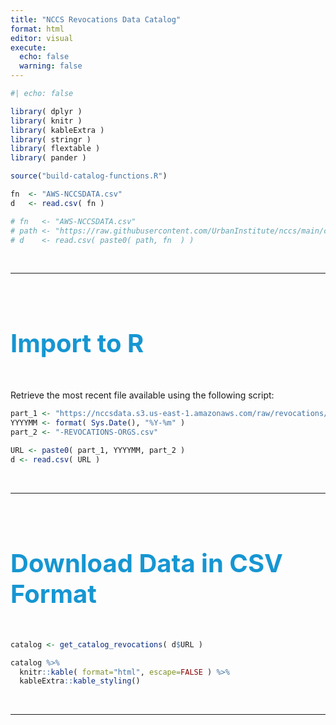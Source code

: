 ```yaml
---
title: "NCCS Revocations Data Catalog"
format: html
editor: visual
execute: 
  echo: false
  warning: false
---
```


```r
#| echo: false

library( dplyr )
library( knitr )
library( kableExtra )
library( stringr )
library( flextable )
library( pander )

source("build-catalog-functions.R")

fn  <- "AWS-NCCSDATA.csv"
d   <- read.csv( fn )

# fn   <- "AWS-NCCSDATA.csv"
# path <- "https://raw.githubusercontent.com/UrbanInstitute/nccs/main/catalogs/"
# d    <- read.csv( paste0( path, fn  ) )

```

<br>
<hr>
<br>


#### Import to R 

Retrieve the most recent file available using the following script: 

```r
part_1 <- "https://nccsdata.s3.us-east-1.amazonaws.com/raw/revocations/" 
YYYYMM <- format( Sys.Date(), "%Y-%m" )
part_2 <- "-REVOCATIONS-ORGS.csv"

URL <- paste0( part_1, YYYYMM, part_2 )
d <- read.csv( URL )
```


<br>
<hr>
<br>

#### Download Data in CSV Format 

```r
catalog <- get_catalog_revocations( d$URL )

catalog %>%
  knitr::kable( format="html", escape=FALSE ) %>%
  kableExtra::kable_styling() 
```

<br>

<hr>

<br>

<style>


h1.title {
 font-size: 60px;
 color: #0a4c6a;
}


h4, .h4 {
    font-size: 40px;
    color: #1696d2;
    margin-bottom: 50px;
}



.button {
  background-color: white;
  color:  #12719e;
  border: 2px solid  #12719e;   /* #008CBA; */
  padding: 5px 10px;
  text-align: center;
  text-decoration: none;
  display: inline-block;
  font-size: 14px;
  border-radius: 12px;
  width: 150px;
}
 
.button {
  transition-duration: 0.4s;
}

.button:hover {
  background-color: #1696d2; 
  color: white;
  border: 2px solid #12719e;
}


.button2 {
  background-color: white;
  color: #12719e;
  border: 2px solid #9d9d9d;   /* #008CBA; */
  padding: 5px 10px;
  text-align: center;
  text-decoration: none;
  display: inline-block;
  font-size: 14px;
  border-radius: 12px;
  width: 150px;
}

.button2 {
  transition-duration: 0.4s;
}

.button2:hover {
  background-color: #fff2cf; 
  color: #1696d2;
  font-weight: bold;
  border: 2px solid #1696d2;
}


.center {text-align: center;}

table td {
  vertical-align: middle;
}

blockquote {
    border-left: 4px solid #1696d2;
    margin-left: 10px;
    margin-inline-start: 0px;
    margin-inline-end: 0px;
    padding: 15px;
}

.button3 {
  background-color: #0a4c6a;
  color: white;
  border: 2px solid #0a4c6a;   
  text-align: center;
  text-decoration: none;
  display: inline-block;
  font-size: 16px;
  border-radius: 4px;
  width: 100px;
}
</style>
